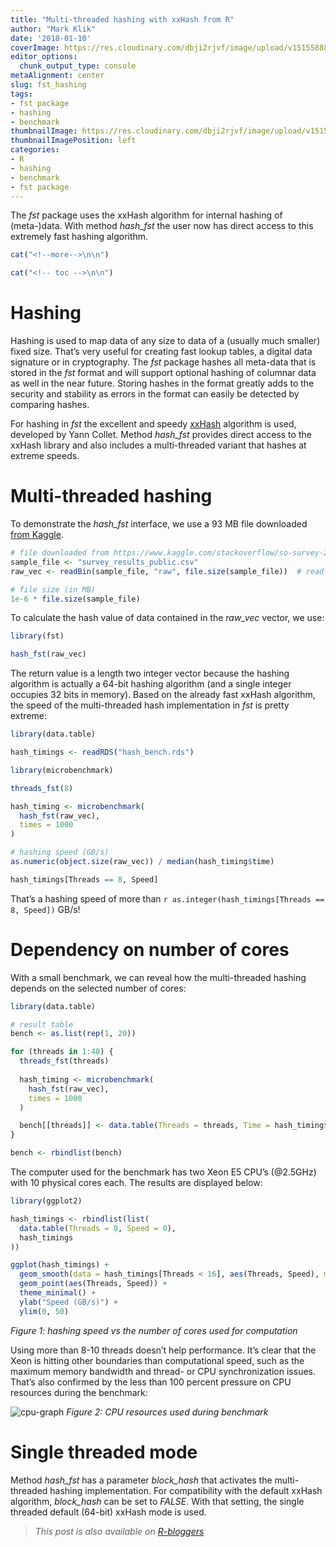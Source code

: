 ```yaml
---
title: "Multi-threaded hashing with xxHash from R"
author: "Mark Klik"
date: '2018-01-10'
coverImage: https://res.cloudinary.com/dbji2rjvf/image/upload/v1515588830/electronics_p9f4uo.jpg
editor_options:
  chunk_output_type: console
metaAlignment: center
slug: fst_hashing
tags:
- fst package
- hashing
- benchmark
thumbnailImage: https://res.cloudinary.com/dbji2rjvf/image/upload/v1515407395/fingerprint_ecpfcq.jpg
thumbnailImagePosition: left
categories:
- R
- hashing
- benchmark
- fst package
---
```


The _fst_ package uses the xxHash algorithm for internal hashing of (meta-)data. With method _hash\_fst_ the user now has direct access to this extremely fast hashing algorithm.

```r
cat("<!--more-->\n\n")
```


```r
cat("<!-- toc -->\n\n")
```

# Hashing

Hashing is used to map data of any size to data of a (usually much smaller) fixed size. That's very useful for creating fast lookup tables, a digital data signature or in cryptography. The _fst_ package hashes all meta-data that is stored in the _fst_ format and will support optional hashing of columnar data as well in the near future. Storing hashes in the format greatly adds to the security and stability as errors in the format can easily be detected by comparing hashes.

For hashing in _fst_ the excellent and speedy [xxHash](https://cyan4973.github.io/xxHash/) algorithm is used, developed by Yann Collet. Method _hash\_fst_ provides direct access to the xxHash library and also includes a multi-threaded variant that hashes at extreme speeds.

# Multi-threaded hashing

To demonstrate the _hash\_fst_ interface, we use a 93 MB file downloaded [from Kaggle](https://www.kaggle.com/stackoverflow/so-survey-2017).

```r
# file downloaded from https://www.kaggle.com/stackoverflow/so-survey-2017 (~90 MB)
sample_file <- "survey_results_public.csv"
raw_vec <- readBin(sample_file, "raw", file.size(sample_file))  # read byte contents 

# file size (in MB)
1e-6 * file.size(sample_file)
```

To calculate the hash value of data contained in the _raw\_vec_ vector, we use:

```r
library(fst)

hash_fst(raw_vec)
```

The return value is a length two integer vector because the hashing algorithm is actually a 64-bit hashing algorithm (and a single integer occupies 32 bits in memory). Based on the already fast xxHash algorithm, the speed of the multi-threaded hash implementation in _fst_ is pretty extreme:

```r
library(data.table)

hash_timings <- readRDS("hash_bench.rds")
```

```r
library(microbenchmark)

threads_fst(8)

hash_timing <- microbenchmark(
  hash_fst(raw_vec),
  times = 1000
)

# hashing speed (GB/s)
as.numeric(object.size(raw_vec)) / median(hash_timing$time)
```

```r
hash_timings[Threads == 8, Speed]
```

That's a hashing speed of more than `r as.integer(hash_timings[Threads == 8, Speed])` GB/s!

# Dependency on number of cores

With a small benchmark, we can reveal how the multi-threaded hashing depends on the selected number of cores:

```r
library(data.table)

# result table
bench <- as.list(rep(1, 20))

for (threads in 1:40) {
  threads_fst(threads)
  
  hash_timing <- microbenchmark(
    hash_fst(raw_vec),
    times = 1000
  )

  bench[[threads]] <- data.table(Threads = threads, Time = hash_timing$time)
}

bench <- rbindlist(bench)
```

The computer used for the benchmark has two Xeon E5 CPU's (@2.5GHz) with 10 physical cores each. The results are displayed below:

```r
library(ggplot2)

hash_timings <- rbindlist(list(
  data.table(Threads = 0, Speed = 0),
  hash_timings
))

ggplot(hash_timings) +
  geom_smooth(data = hash_timings[Threads < 16], aes(Threads, Speed), method = 'loess', se = FALSE) +
  geom_point(aes(Threads, Speed)) +
  theme_minimal() +
  ylab("Speed (GB/s)") +
  ylim(0, 50)
```
_Figure 1: hashing speed vs the number of cores used for computation_


Using more than 8-10 threads doesn't help performance. It's clear that the Xeon is hitting other boundaries than computational speed, such as the maximum memory bandwidth and thread- or CPU synchronization issues. That's also confirmed by the less than 100 percent pressure on CPU resources during the benchmark:

![cpu-graph](/img/fst_hashing/media/cpu.png)
_Figure 2: CPU resources used during benchmark_

# Single threaded mode

Method _hash\_fst_ has a parameter _block\_hash_ that activates the multi-threaded hashing implementation. For compatibility with the default xxHash algorithm, _block\_hash_ can be set to _FALSE_. With that setting, the single threaded default (64-bit) xxHash mode is used.

> _This post is also available on [R-bloggers](https://www.r-bloggers.com/)_

